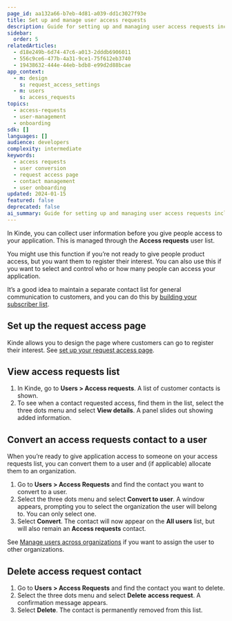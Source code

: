 ```yaml
---
page_id: aa132a66-b7eb-4d81-a039-dd1c3027f93e
title: Set up and manage user access requests
description: Guide for setting up and managing user access requests including page configuration, contact conversion to users, and access request lifecycle management.
sidebar:
  order: 5
relatedArticles:
  - d18e249b-6d74-47c6-a013-2dddb6906011
  - 556c9ce6-477b-4a31-9ce1-75f612eb3740
  - 19438632-444e-44eb-bdb8-e99d2d88bcae
app_context:
  - m: design
    s: request_access_settings
  - m: users
    s: access_requests
topics:
  - access-requests
  - user-management
  - onboarding
sdk: []
languages: []
audience: developers
complexity: intermediate
keywords:
  - access requests
  - user conversion
  - request access page
  - contact management
  - user onboarding
updated: 2024-01-15
featured: false
deprecated: false
ai_summary: Guide for setting up and managing user access requests including page configuration, contact conversion to users, and access request lifecycle management.
---
```


In Kinde, you can collect user information before you give people access to your application. This is managed through the **Access requests** user list.

You might use this function if you’re not ready to give people product access, but you want them to register their interest. You can also use this if you want to select and control who or how many people can access your application.

It’s a good idea to maintain a separate contact list for general communication to customers, and you can do this by [building your subscriber list](/manage-users/add-and-edit/manage-subscribers/).

## Set up the request access page

Kinde allows you to design the page where customers can go to register their interest. See [set up your request access page](/design/pages/set-up-the-request-access-page/).

## View access requests list

1. In Kinde, go to **Users > Access requests**. A list of customer contacts is shown.
2. To see when a contact requested access, find them in the list, select the three dots menu and select **View details**. A panel slides out showing added information.

## Convert an access requests contact to a user

When you’re ready to give application access to someone on your access requests list, you can convert them to a user and (if applicable) allocate them to an organization.

1. Go to **Users > Access Requests** and find the contact you want to convert to a user.
2. Select the three dots menu and select **Convert to user**. A window appears, prompting you to select the organization the user will belong to. You can only select one.
3. Select **Convert**. The contact will now appear on the **All users** list, but will also remain an **Access requests** contact.

See [Manage users across organizations](/manage-users/about/manage-users-across-organizations/) if you want to assign the user to other organizations.

## Delete access request contact

1. Go to **Users > Access Requests** and find the contact you want to delete.
2. Select the three dots menu and select **Delete** **access request**. A confirmation message appears.
3. Select **Delete**. The contact is permanently removed from this list.
